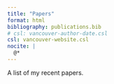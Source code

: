 ```yaml
---
title: "Papers"
format: html
bibliography: publications.bib
# csl: vancouver-author-date.csl
csl: vancouver-website.csl
nocite: |
  @*
---
```

A list of my recent papers.

::: {#refs}
:::